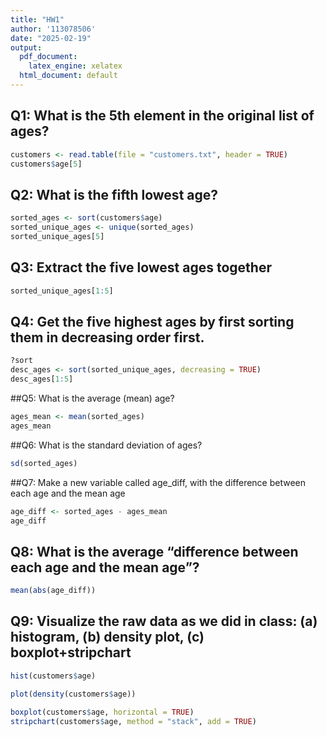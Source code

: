 ```yaml
---
title: "HW1"
author: '113078506'
date: "2025-02-19"
output:
  pdf_document: 
    latex_engine: xelatex
  html_document: default
---
```

## Q1: What is the 5th element in the original list of ages?

```r
customers <- read.table(file = "customers.txt", header = TRUE)
customers$age[5]
```

## Q2: What is the fifth lowest age?

```r
sorted_ages <- sort(customers$age)
sorted_unique_ages <- unique(sorted_ages)
sorted_unique_ages[5]
```

## Q3: Extract the five lowest ages together

```r
sorted_unique_ages[1:5]
```

## Q4: Get the five highest ages by first sorting them in decreasing order first.

```r
?sort
desc_ages <- sort(sorted_unique_ages, decreasing = TRUE)
desc_ages[1:5]
```

##Q5: What is the average (mean) age?

```r
ages_mean <- mean(sorted_ages)
ages_mean
```

##Q6: What is the standard deviation of ages?

```r
sd(sorted_ages)
```

##Q7: Make a new variable called age_diff, with the difference between each age and the mean age

```r
age_diff <- sorted_ages - ages_mean
age_diff
```

## Q8: What is the average “difference between each age and the mean age”?

```r
mean(abs(age_diff))
```

## Q9: Visualize the raw data as we did in class: (a) histogram, (b) density plot, (c) boxplot+stripchart

```r
hist(customers$age)
```

```r
plot(density(customers$age))
```

```r
boxplot(customers$age, horizontal = TRUE)
stripchart(customers$age, method = "stack", add = TRUE)
```

